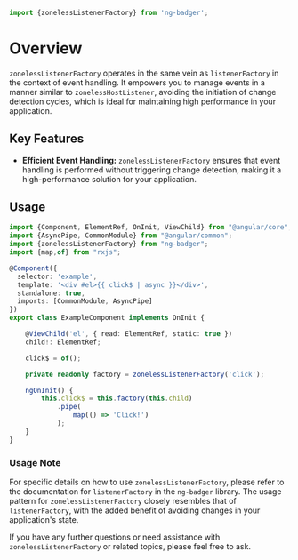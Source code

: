 
<Meta title="Reactivity / Listeners / zonelessListenerFactory"/>

```javascript
import {zonelessListenerFactory} from 'ng-badger';
```
# Overview

`zonelessListenerFactory` operates in the same vein as `listenerFactory` in the context of event handling. It empowers you to manage events in a manner similar to `zonelessHostListener`, avoiding the initiation of change detection cycles, which is ideal for maintaining high performance in your application.

## Key Features

- **Efficient Event Handling:** `zonelessListenerFactory` ensures that event handling is performed without triggering change detection, making it a high-performance solution for your application.


## Usage

```typescript
import {Component, ElementRef, OnInit, ViewChild} from "@angular/core";
import {AsyncPipe, CommonModule} from "@angular/common";
import {zonelessListenerFactory} from "ng-badger";
import {map,of} from "rxjs";

@Component({
  selector: 'example',
  template: '<div #el>{{ click$ | async }}</div>',
  standalone: true,
  imports: [CommonModule, AsyncPipe]
})
export class ExampleComponent implements OnInit {

    @ViewChild('el', { read: ElementRef, static: true })
    child!: ElementRef;

    click$ = of();

    private readonly factory = zonelessListenerFactory('click');

    ngOnInit() {
        this.click$ = this.factory(this.child)
            .pipe(
                map(() => 'Click!')
            );
    }
}

```

### Usage Note

For specific details on how to use `zonelessListenerFactory`, please refer to the documentation for `listenerFactory` in the `ng-badger` library. The usage pattern for `zonelessListenerFactory` closely resembles that of `listenerFactory`, with the added benefit of avoiding changes in your application's state.

If you have any further questions or need assistance with `zonelessListenerFactory` or related topics, please feel free to ask.

